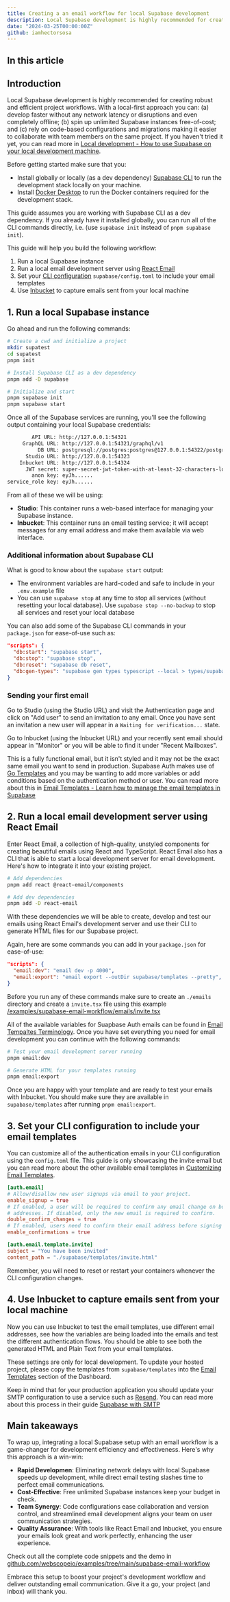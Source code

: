 ```yaml
---
title: Creating a an email workflow for local Supabase development
description: Local Supabase development is highly recommended for creating robust and efficient project workflows.
date: "2024-03-25T00:00:00Z"
github: iamhectorsosa
---
```


## In this article

## Introduction

Local Supabase development is highly recommended for creating robust and efficient project workflows. With a local-first approach you can: (a) develop faster without any network latency or disruptions and even completely offline; (b) spin up unlimited Supabase instances free-of-cost; and (c) rely on code-based configurations and migrations making it easier to collaborate with team members on the same project. If you haven't tried it yet, you can read more in [Local development - How to use Supabase on your local development machine](https://supabase.com/docs/guides/cli/local-development).

Before getting started make sure that you:

- Install globally or locally (as a dev dependency) [Supabase CLI](https://supabase.com/docs/guides/cli/getting-started) to run the development stack locally on your machine.
- Install [Docker Desktop](https://docs.docker.com/desktop) to run the Docker containers required for the development stack.

This guide assumes you are working with Supabase CLI as a dev dependency. If you already have it installed globally, you can run all of the CLI commands directly, i.e. (use `supabase init` instead of `pnpm supabase init`).

This guide will help you build the following workflow:

1. Run a local Supabase instance
2. Run a local email development server using [React Email](https://react.email/docs/cli)
3. Set your [CLI configuration](https://supabase.com/docs/guides/cli/config) `supabase/config.toml` to include your email templates
4. Use [Inbucket](https://github.com/inbucket/inbucket) to capture emails sent from your local machine

## 1. Run a local Supabase instance

Go ahead and run the following commands:

```bash
# Create a cwd and initialize a project
mkdir supatest
cd supatest
pnpm init

# Install Supabase CLI as a dev dependency
pnpm add -D supabase

# Initialize and start
pnpm supabase init
pnpm supabase start
```

Once all of the Supabase services are running, you'll see the following output containing your local Supabase credentials:

```bash
        API URL: http://127.0.0.1:54321
     GraphQL URL: http://127.0.0.1:54321/graphql/v1
          DB URL: postgresql://postgres:postgres@127.0.0.1:54322/postgres
      Studio URL: http://127.0.0.1:54323
    Inbucket URL: http://127.0.0.1:54324
      JWT secret: super-secret-jwt-token-with-at-least-32-characters-long
        anon key: eyJh......
service_role key: eyJh......
```

From all of these we will be using:

- **Studio**: This container runs a web-based interface for managing your Supabase instance.
- **Inbucket**: This container runs an email testing service; it will accept messages for any email address and make them available via web interface.

### Additional information about Supabase CLI

What is good to know about the `supabase start` output:

- The environment variables are hard-coded and safe to include in your `.env.example` file
- You can use `supabase stop` at any time to stop all services (without resetting your local database). Use `supabase stop --no-backup` to stop all services and reset your local database

You can also add some of the Supabase CLI commands in your `package.json` for ease-of-use such as:

```json
"scripts": {
  "db:start": "supabase start",
  "db:stop": "supabase stop",
  "db:reset": "supabase db reset",
  "db:gen-types": "supabase gen types typescript --local > types/supabase.ts"
}
```

### Sending your first email

Go to Studio (using the Studio URL) and visit the Authentication page and click on "Add user" to send an invitation to any email. Once you have sent an invitation a new user will appear in a `Waiting for verification...` state.

Go to Inbucket (using the Inbucket URL) and your recently sent email should appear in "Monitor" or you will be able to find it under "Recent Mailboxes".

This is a fully functional email, but it isn't styled and it may not be the exact same email you want to send in production. Supabase Auth makes use of [Go Templates](https://pkg.go.dev/text/template) and you may be wanting to add more variables or add conditions based on the authentication method or user. You can read more about this in [Email Templates - Learn how to manage the email templates in Supabase](https://supabase.com/docs/guides/auth/auth-email-templates)

## 2. Run a local email development server using React Email

Enter React Email, a collection of high-quality, unstyled components for creating beautiful emails using React and TypeScript. React Email also has a CLI that is able to start a local development server for email development. Here's how to integrate it into your existing project.

```bash
# Add dependencies
pnpm add react @react-email/components

# Add dev dependencies
pnpm add -D react-email
```

With these dependencies we will be able to create, develop and test our emails using React Email's development server and use their CLI to generate HTML files for our Supabase project.

Again, here are some commands you can add in your `package.json` for ease-of-use:

```json
"scripts": {
  "email:dev": "email dev -p 4000",
  "email:export": "email export --outDir supabase/templates --pretty",
}
```

Before you run any of these commands make sure to create an `./emails` directory and create a `invite.tsx` file using this example [/examples/supabase-email-workflow/emails/invite.tsx](https://github.com/webscopeio/examples/blob/main/supabase-email-workflow/emails/invite.tsx)

All of the available variables for Suapbase Auth emails can be found in [Email Tempaltes Terminology](https://supabase.com/docs/guides/auth/auth-email-templates). Once you have set everything you need for email development you can continue with the following commands:

```bash
# Test your email development server running
pnpm email:dev

# Generate HTML for your templates running
pnpm email:export
```

Once you are happy with your template and are ready to test your emails with Inbucket. You should make sure they are available in `supabase/templates` after running `pnpm email:export`.

## 3. Set your CLI configuration to include your email templates

You can customize all of the authentication emails in your CLI configuration using the `config.toml` file. This guide is only showcasing the invite email but you can read more about the other available email templates in [Customizing Email Templates](https://supabase.com/docs/guides/cli/customizing-email-templates).

```toml
[auth.email]
# Allow/disallow new user signups via email to your project.
enable_signup = true
# If enabled, a user will be required to confirm any email change on both the old, and new email
# addresses. If disabled, only the new email is required to confirm.
double_confirm_changes = true
# If enabled, users need to confirm their email address before signing in.
enable_confirmations = true

[auth.email.template.invite]
subject = "You have been invited"
content_path = "./supabase/templates/invite.html"

```

Remember, you will need to reset or restart your containers whenever the CLI configuration changes.

## 4. Use Inbucket to capture emails sent from your local machine

Now you can use Inbucket to test the email templates, use different email addresses, see how the variables are being loaded into the emails and test the different authentication flows. You should be able to see both the generated HTML and Plain Text from your email templates.

These settings are only for local development. To update your hosted project, please copy the templates from `supabase/templates` into the [Email Templates](https://arc.net/l/quote/kjchbwqk) section of the Dashboard.

Keep in mind that for your production application you should update your SMTP configuration to use a service such as [Resend](https://resend.com). You can read more about this process in their guide [Supabase with SMTP](https://resend.com/docs/send-with-supabase-smtp)

## Main takeaways

To wrap up, integrating a local Supabase setup with an email workflow is a game-changer for development efficiency and effectiveness. Here's why this approach is a win-win:

- **Rapid Developmen**: Eliminating network delays with local Supabase speeds up development, while direct email testing slashes time to perfect email communications.
- **Cost-Effective**: Free unlimited Supabase instances keep your budget in check.
- **Team Synergy**: Code configurations ease collaboration and version control, and streamlined email development aligns your team on user communication strategies.
- **Quality Assurance**: With tools like React Email and Inbucket, you ensure your emails look great and work perfectly, enhancing the user experience.

Check out all the complete code snippets and the demo in [github.com/webscopeio/examples/tree/main/supabase-email-workflow](https://github.com/webscopeio/examples/tree/main/supabase-email-workflow)

Embrace this setup to boost your project's development workflow and deliver outstanding email communication. Give it a go, your project (and inbox) will thank you.
